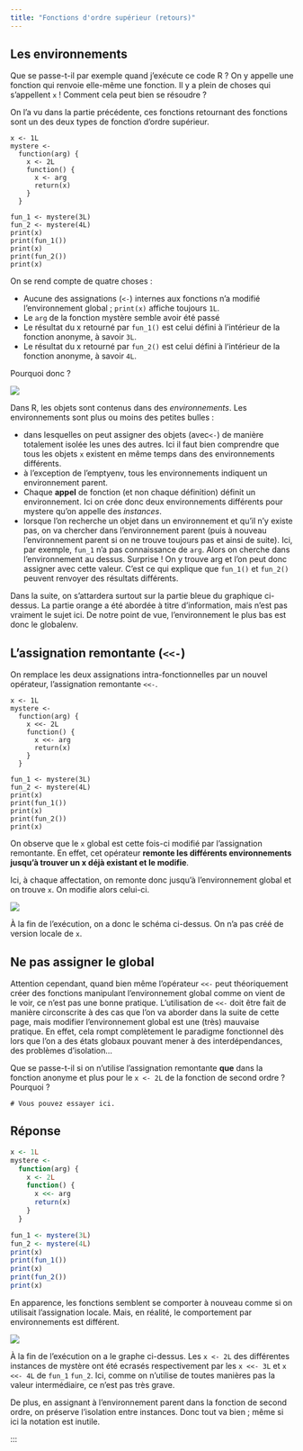 ```yaml
---
title: "Fonctions d'ordre supérieur (retours)"
---
```


## Les environnements

Que se passe-t-il par exemple quand j'exécute ce code R ? On y appelle une fonction qui renvoie elle-même une fonction. Il y a plein de choses qui s'appellent `x` ! Comment cela peut bien se résoudre ?

::: callout-note

On l'a vu dans la partie précédente, ces fonctions retournant des fonctions sont un des deux types de fonction d'ordre supérieur.

:::

```webr-r
x <- 1L
mystere <-
  function(arg) {
    x <- 2L
    function() {
      x <- arg
      return(x)
    }
  }

fun_1 <- mystere(3L)
fun_2 <- mystere(4L)
print(x)
print(fun_1())
print(x)
print(fun_2())
print(x)
```

On se rend compte de quatre choses :

* Aucune des assignations (`<-`) internes aux fonctions n'a modifié l'environnement global ; `print(x)` affiche toujours `1L`.
* Le `arg` de la fonction mystère semble avoir été passé 
* Le résultat du x retourné par `fun_1()` est celui défini à l'intérieur de la fonction anonyme, à savoir `3L`.
* Le résultat du x retourné par `fun_2()` est celui défini à l'intérieur de la fonction anonyme, à savoir `4L`.

Pourquoi donc ?

![](environnements.svg)

Dans R, les objets sont contenus dans des *environnements*. Les environnements sont plus ou moins des petites bulles :

* dans lesquelles on peut assigner des objets (avec`<-`) de manière totalement isolée les unes des autres. Ici il faut bien comprendre que tous les objets `x` existent en même temps dans des environnements différents.
* à l'exception de l'emptyenv, tous les environnements indiquent un environnement parent.
* Chaque **appel** de fonction (et non chaque définition) définit un environnement. Ici on crée donc deux environnements différents pour mystere qu'on appelle des *instances*.
* lorsque l'on recherche un objet dans un environnement et qu'il n'y existe pas, on va chercher dans l'environnement parent (puis à nouveau l'environnement parent si on ne trouve toujours pas et ainsi de suite). Ici, par exemple, `fun_1` n'a pas connaissance de `arg`. Alors on cherche dans l'environnement au dessus. Surprise ! On y trouve arg et l'on peut donc assigner avec cette valeur. C'est ce qui explique que `fun_1()` et `fun_2()` peuvent renvoyer des résultats différents.

Dans la suite, on s'attardera surtout sur la partie bleue du graphique ci-dessus. La partie orange a été abordée à titre d'information, mais n'est pas vraiment le sujet ici. De notre point de vue, l'environnement le plus bas est donc le globalenv.

## L'assignation remontante (`<<-`)

On remplace les deux assignations intra-fonctionnelles par un nouvel opérateur, l'assignation remontante `<<-`.

```webr-r
x <- 1L
mystere <-
  function(arg) {
    x <<- 2L
    function() {
      x <<- arg
      return(x)
    }
  }

fun_1 <- mystere(3L)
fun_2 <- mystere(4L)
print(x)
print(fun_1())
print(x)
print(fun_2())
print(x)
```

On observe que le `x` global est cette fois-ci modifié par l'assignation remontante. En effet, cet opérateur **remonte les différents environnements jusqu'à trouver un x déjà existant et le modifie**.

Ici, à chaque affectation, on remonte donc jusqu'à l'environnement global et on trouve `x`. On modifie alors celui-ci.

![](environnements2.svg)

À la fin de l'exécution, on a donc le schéma ci-dessus. On n'a pas créé de version locale de `x`.

::: callout-warning

## Ne pas assigner le global

Attention cependant, quand bien même l'opérateur `<<-` peut théoriquement créer des fonctions manipulant l'environnement global comme on vient de le voir, ce n'est pas une bonne pratique. L'utilisation de `<<-` doit être fait de manière circonscrite à des cas que l'on va aborder dans la suite de cette page, mais modifier l'environnement global est une (très) mauvaise pratique. En effet, cela rompt complètement le paradigme fonctionnel dès lors que l'on a des états globaux pouvant mener à des interdépendances, des problèmes d'isolation...

:::

Que se passe-t-il si on n'utilise l'assignation remontante **que** dans la fonction anonyme et plus pour le `x <- 2L` de la fonction de second ordre ? Pourquoi ?

```webr-r
# Vous pouvez essayer ici.
```

::: {.callout-tip collapse="true"}

## Réponse

```r
x <- 1L
mystere <-
  function(arg) {
    x <- 2L
    function() {
      x <<- arg
      return(x)
    }
  }

fun_1 <- mystere(3L)
fun_2 <- mystere(4L)
print(x)
print(fun_1())
print(x)
print(fun_2())
print(x)
```

En apparence, les fonctions semblent se comporter à nouveau comme si on utilisait l'assignation locale. Mais, en réalité, le comportement par environnements est différent.

![](environnements3.svg)

À la fin de l'exécution on a le graphe ci-dessus. Les `x <- 2L` des différentes instances de mystère ont été ecrasés respectivement par les `x <<- 3L` et `x <<- 4L` de `fun_1` `fun_2`. Ici, comme on n'utilise de toutes manières pas la valeur intermédiaire, ce n'est pas très grave.

De plus, en assignant à l'environnement parent dans la fonction de second ordre, on préserve l'isolation entre instances. Donc tout va bien ; même si ici la notation est inutile.

:::

:::
